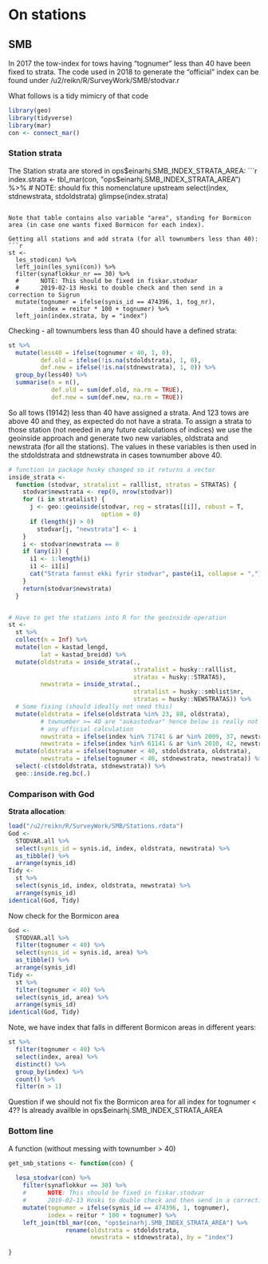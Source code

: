 # On stations

## SMB

In 2017 the tow-index for tows having "tognumer" less than 40 have been fixed to strata. The code used in 2018 to generate the "official" index can be found under /u2/reikn/R/SurveyWork/SMB/stodvar.r

What follows is a tidy mimicry of that code

```r
library(geo)
library(tidyverse)
library(mar)
con <- connect_mar()
```

### Station strata

The Station strata are stored in ops$einarhj.SMB_INDEX_STRATA_AREA:
```r
index.strata <- 
  tbl_mar(con, "ops$einarhj.SMB_INDEX_STRATA_AREA") %>% 
  # NOTE: should fix this nomenclature upstream
  select(index, stdnewstrata, stdoldstrata)
glimpse(index.strata)
```

Note that table contains also variable "area", standing for Bormicon area (in case one wants fixed Bormicon for each index).

Getting all stations and add strata (for all townumbers less than 40):
```r
st <-
  les_stod(con) %>%
  left_join(les_syni(con)) %>% 
  filter(synaflokkur_nr == 30) %>% 
  #      NOTE: This should be fixed in fiskar.stodvar
  #      2019-02-13 Hoski to double check and then send in a correction to Sigrun
  mutate(tognumer = ifelse(synis_id == 474396, 1, tog_nr),
         index = reitur * 100 + tognumer) %>% 
  left_join(index.strata, by = "index")
```

Checking - all townumbers less than 40 should have a defined strata:
```r
st %>% 
  mutate(less40 = ifelse(tognumer < 40, 1, 0),
         def.old = ifelse(!is.na(stdoldstrata), 1, 0),
         def.new = ifelse(!is.na(stdnewstrata), 1, 0)) %>% 
  group_by(less40) %>% 
  summarise(n = n(),
            def.old = sum(def.old, na.rm = TRUE),
            def.new = sum(def.new, na.rm = TRUE))
```

So all tows (19142) less than 40 have assigned a strata. And 123 tows are above 40 and they, as expected do not have a strata. To assign a strata to those station (not needed in any future calculations of indices) we use the geoinside approach and generate two new variables, oldstrata and newstrata (for all the stations). The values in these variables is then used in the stdoldstrata and stdnewstrata in cases townumber above 40.

```r
# function in package husky changed so it returns a vector
inside_strata <- 
  function (stodvar, stratalist = ralllist, stratas = STRATAS) {
    stodvar$newstrata <- rep(0, nrow(stodvar))
    for (i in stratalist) {
      j <- geo::geoinside(stodvar, reg = stratas[[i]], robust = T, 
                          option = 0)
      if (length(j) > 0) 
        stodvar[j, "newstrata"] <- i
    }
    i <- stodvar$newstrata == 0
    if (any(i)) {
      i1 <- 1:length(i)
      i1 <- i1[i]
      cat("Strata fannst ekki fyrir stodvar", paste(i1, collapse = ","))
    }
    return(stodvar$newstrata)
  }


# Have to get the stations into R for the geoinside operation
st <-
  st %>% 
  collect(n = Inf) %>% 
  mutate(lon = kastad_lengd,
         lat = kastad_breidd) %>% 
  mutate(oldstrata = inside_strata(.,
                                   stratalist = husky::ralllist,
                                   stratas = husky::STRATAS),
         newstrata = inside_strata(.,
                                   stratalist = husky::smblist$nr,
                                   stratas = husky::NEWSTRATAS)) %>% 
  # Some fixing (should ideally not need this)
  mutate(oldstrata = ifelse(oldstrata %in% 23, 88, oldstrata),
         # townumber >= 40 are "aukastodvar" hence below is really not used in 
         # any official calculation  
         newstrata = ifelse(index %in% 71741 & ar %in% 2009, 37, newstrata),
         newstrata = ifelse(index %in% 61141 & ar %in% 2010, 42, newstrata)) %>% 
  mutate(oldstrata = ifelse(tognumer < 40, stdoldstrata, oldstrata),
         newstrata = ifelse(tognumer < 40, stdnewstrata, newstrata)) %>% 
  select(-c(stdoldstrata, stdnewstrata)) %>% 
  geo::inside.reg.bc(.)
```

### Comparison with God

**Strata allocation**:

```r
load("/u2/reikn/R/SurveyWork/SMB/Stations.rdata")
God <- 
  STODVAR.all %>% 
  select(synis_id = synis.id, index, oldstrata, newstrata) %>% 
  as_tibble() %>% 
  arrange(synis_id)
Tidy <- 
  st %>% 
  select(synis_id, index, oldstrata, newstrata) %>% 
  arrange(synis_id)
identical(God, Tidy)
```

Now check for the Bormicon area
```r
God <-
  STODVAR.all %>% 
  filter(tognumer < 40) %>% 
  select(synis_id = synis.id, area) %>% 
  as_tibble() %>% 
  arrange(synis_id)
Tidy <- 
  st %>%
  filter(tognumer < 40) %>% 
  select(synis_id, area) %>% 
  arrange(synis_id)
identical(God, Tidy)
```

Note, we have index that falls in different Bormicon areas in different years:

```r
st %>% 
  filter(tognumer < 40) %>% 
  select(index, area) %>% 
  distinct() %>% 
  group_by(index) %>% 
  count() %>% 
  filter(n > 1)
```

Question if we should not fix the Bormicon area for all index for tognumer < 4?? Is already availble in ops$einarhj.SMB_INDEX_STRATA_AREA

### Bottom line

A function (without messing with townumber > 40)
```r
get_smb_stations <- function(con) {
  
  lesa_stodvar(con) %>%
    filter(synaflokkur == 30) %>%
    #      NOTE: This should be fixed in fiskar.stodvar
    #      2019-02-13 Hoski to double check and then send in a correction to Sigrun
    mutate(tognumer = ifelse(synis_id == 474396, 1, tognumer),
           index = reitur * 100 + tognumer) %>% 
    left_join(tbl_mar(con, "ops$einarhj.SMB_INDEX_STRATA_AREA") %>% 
                rename(oldstrata = stdoldstrata,
                       newstrata = stdnewstrata), by = "index")
  
}
```


